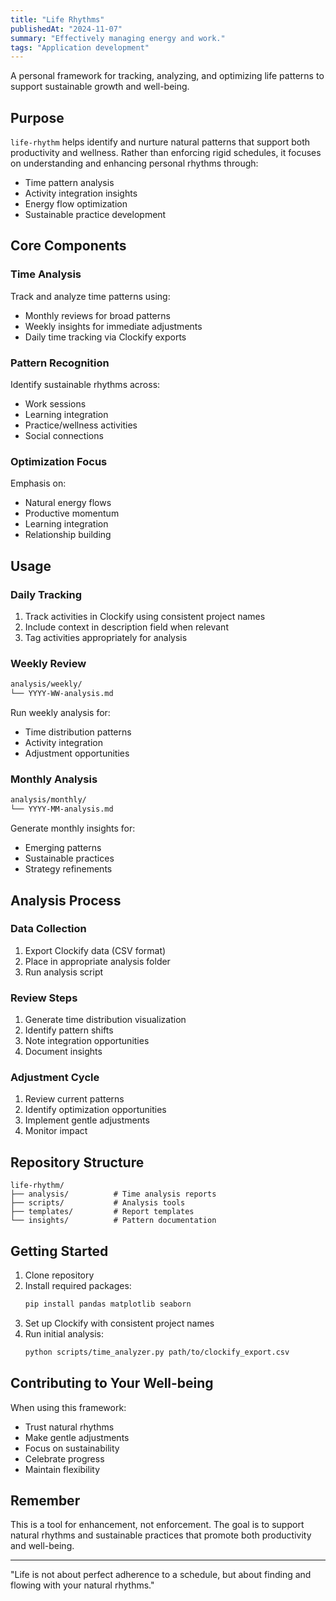 ```yaml
---
title: "Life Rhythms"
publishedAt: "2024-11-07"
summary: "Effectively managing energy and work."
tags: "Application development"
---
```


A personal framework for tracking, analyzing, and optimizing life patterns to support sustainable growth and well-being.

## Purpose

`life-rhythm` helps identify and nurture natural patterns that support both productivity and wellness. Rather than enforcing rigid schedules, it focuses on understanding and enhancing personal rhythms through:

- Time pattern analysis
- Activity integration insights
- Energy flow optimization
- Sustainable practice development

## Core Components

### Time Analysis

Track and analyze time patterns using:

- Monthly reviews for broad patterns
- Weekly insights for immediate adjustments
- Daily time tracking via Clockify exports

### Pattern Recognition

Identify sustainable rhythms across:

- Work sessions
- Learning integration
- Practice/wellness activities
- Social connections

### Optimization Focus

Emphasis on:

- Natural energy flows
- Productive momentum
- Learning integration
- Relationship building

## Usage

### Daily Tracking

1. Track activities in Clockify using consistent project names
2. Include context in description field when relevant
3. Tag activities appropriately for analysis

### Weekly Review

```bash
analysis/weekly/
└── YYYY-WW-analysis.md
```

Run weekly analysis for:

- Time distribution patterns
- Activity integration
- Adjustment opportunities

### Monthly Analysis

```bash
analysis/monthly/
└── YYYY-MM-analysis.md
```

Generate monthly insights for:

- Emerging patterns
- Sustainable practices
- Strategy refinements

## Analysis Process

### Data Collection

1. Export Clockify data (CSV format)
2. Place in appropriate analysis folder
3. Run analysis script

### Review Steps

1. Generate time distribution visualization
2. Identify pattern shifts
3. Note integration opportunities
4. Document insights

### Adjustment Cycle

1. Review current patterns
2. Identify optimization opportunities
3. Implement gentle adjustments
4. Monitor impact

## Repository Structure

```shell
life-rhythm/
├── analysis/          # Time analysis reports
├── scripts/           # Analysis tools
├── templates/         # Report templates
└── insights/          # Pattern documentation
```

## Getting Started

1. Clone repository
2. Install required packages:
   ```bash
   pip install pandas matplotlib seaborn
   ```
3. Set up Clockify with consistent project names
4. Run initial analysis:
   ```bash
   python scripts/time_analyzer.py path/to/clockify_export.csv
   ```

## Contributing to Your Well-being

When using this framework:

- Trust natural rhythms
- Make gentle adjustments
- Focus on sustainability
- Celebrate progress
- Maintain flexibility

## Remember

This is a tool for enhancement, not enforcement. The goal is to support natural rhythms and sustainable practices that promote both productivity and well-being.

---

"Life is not about perfect adherence to a schedule, but about finding and flowing with your natural rhythms."